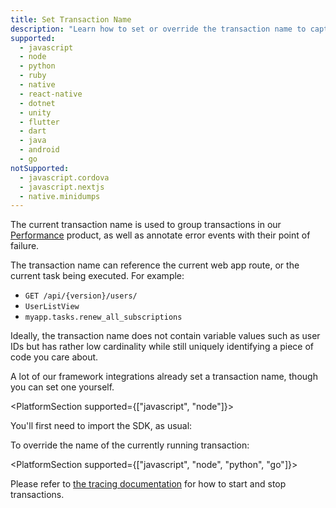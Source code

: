 ```yaml
---
title: Set Transaction Name
description: "Learn how to set or override the transaction name to capture the user and gain critical pieces of information that construct a unique identity in Sentry."
supported:
  - javascript
  - node
  - python
  - ruby
  - native
  - react-native
  - dotnet
  - unity
  - flutter
  - dart
  - java
  - android
  - go
notSupported:
  - javascript.cordova
  - javascript.nextjs
  - native.minidumps
---
```


The current transaction name is used to group transactions in our
[Performance](/product/performance/) product, as well as annotate error events
with their point of failure.

The transaction name can reference the current web app route, or the current
task being executed. For example:

- `GET /api/{version}/users/`
- `UserListView`
- `myapp.tasks.renew_all_subscriptions`

Ideally, the transaction name does not contain variable values such as user
IDs but has rather low cardinality while still uniquely identifying a piece of
code you care about.

A lot of our framework integrations already set a transaction name, though you can set one yourself.

<PlatformSection supported={["javascript", "node"]}>

You'll first need to import the SDK, as usual:

<PlatformContent includePath="usage/events/enriching-events/import" />

</PlatformSection>

To override the name of the currently running transaction:

<PlatformContent includePath="usage/events/enriching-events/set-transaction-name" />

<PlatformSection supported={["javascript", "node", "python", "go"]}>

Please refer to [the tracing documentation](/performance/) for how to start and stop transactions.

</PlatformSection>
